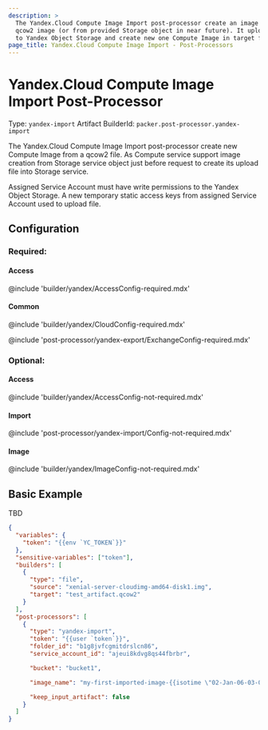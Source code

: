 ```yaml
---
description: >
  The Yandex.Cloud Compute Image Import post-processor create an image from a
  qcow2 image (or from provided Storage object in near future). It uploads qcow2
  to Yandex Object Storage and create new one Compute Image in target folder.
page_title: Yandex.Cloud Compute Image Import - Post-Processors
---
```


# Yandex.Cloud Compute Image Import Post-Processor

Type: `yandex-import`
Artifact BuilderId: `packer.post-processor.yandex-import`

The Yandex.Cloud Compute Image Import post-processor create new Compute Image
from a qcow2 file. As Compute service support image creation from Storage service object
just before request to create its upload file into Storage service.

Assigned Service Account must have write permissions to the Yandex Object Storage.
A new temporary static access keys from assigned Service Account used to upload
file.

## Configuration

### Required:

#### Access

@include 'builder/yandex/AccessConfig-required.mdx'

#### Common

@include 'builder/yandex/CloudConfig-required.mdx'

@include 'post-processor/yandex-export/ExchangeConfig-required.mdx'

### Optional:

#### Access

@include 'builder/yandex/AccessConfig-not-required.mdx'

#### Import

@include 'post-processor/yandex-import/Config-not-required.mdx'

#### Image

@include 'builder/yandex/ImageConfig-not-required.mdx'

## Basic Example

TBD

```json
{
  "variables": {
    "token": "{{env `YC_TOKEN`}}"
  },
  "sensitive-variables": ["token"],
  "builders": [
    {
      "type": "file",
      "source": "xenial-server-cloudimg-amd64-disk1.img",
      "target": "test_artifact.qcow2"
    }
  ],
  "post-processors": [
    {
      "type": "yandex-import",
      "token": "{{user `token`}}",
      "folder_id": "b1g8jvfcgmitdrslcn86",
      "service_account_id": "ajeui8kdvg8qs44fbrbr",

      "bucket": "bucket1",

      "image_name": "my-first-imported-image-{{isotime \"02-Jan-06-03-04-05\" | lower }}",

      "keep_input_artifact": false
    }
  ]
}
```
